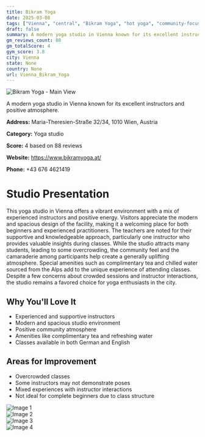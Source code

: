 ```yaml
---
title: Bikram Yoga
date: 2025-03-08
tags: ["Vienna", "central", "Bikram Yoga", "hot yoga", "community-focused", "modern", "Vienna"]  
draft: false
summary: A modern yoga studio in Vienna known for its excellent instructors and positive atmosphere.
gm_reviews_count: 88
gm_totalScore: 4
gym_score: 3.8
city: Vienna
state: None
country: None
url: Vienna_Bikram_Yoga
---
```


<div className="aspect-[16/9] relative my-8">
  <img 
    src="https://lh5.googleusercontent.com/p/AF1QipOKc_rzkQeu_w-9JxmN_o8iAe67hkUFlLYLzL7k=w1920-h1080-k-no"
    alt="Bikram Yoga - Main View"
    className="object-cover absolute inset-0 w-full h-full rounded-lg"
  />
</div>

A modern yoga studio in Vienna known for its excellent instructors and positive atmosphere.

**Address:** Maria-Theresien-Straße 32/34, 1010 Wien, Austria

**Category:** Yoga studio

**Score:** 4 based on 88 reviews

**Website:** https://www.bikramyoga.at/

**Phone:** +43 676 4621419

# Studio Presentation

This yoga studio in Vienna offers a vibrant environment with a mix of experienced instructors and positive energy. Visitors appreciate the modern and spacious design of the facility, making it a welcoming place for both beginners and experienced practitioners. The teachers are noted for their supportive and knowledgeable approach, particularly one instructor who provides valuable insights during classes. While the studio attracts many students, leading to some overcrowding, the community feel and the camaraderie among participants help create a generally uplifting atmosphere. Special amenities such as complimentary tea and chilled water sourced from the Alps add to the unique experience of attending classes. Despite a few concerns about crowded sessions and instructor interactions, the studio remains a favored choice for yoga enthusiasts in the city.

## Why You'll Love It

- Experienced and supportive instructors
- Modern and spacious studio environment
- Positive community atmosphere
- Amenities like complimentary tea and refreshing water
- Classes available in both German and English

## Areas for Improvement

- Overcrowded classes
- Some instructors may not demonstrate poses
- Mixed experiences with instructor interactions
- Not ideal for complete beginners due to class structure

<div className="grid grid-cols-1 xl:grid-cols-2 gap-4 my-8">
<div className="aspect-[4/3] relative"><img src="https://lh5.googleusercontent.com/p/AF1QipOoxt5rGWIdB--LaTZOVbkp29QwEuTXQKPuUa3M=w1920-h1080-k-no" alt="Image 1" className="object-cover absolute inset-0 w-full h-full rounded-lg" /></div>
<div className="aspect-[4/3] relative"><img src="https://lh5.googleusercontent.com/p/AF1QipPbvZvl-xIAqqPvo1FNf9H5vliI3NaMmh2vbQX4=w1920-h1080-k-no" alt="Image 2" className="object-cover absolute inset-0 w-full h-full rounded-lg" /></div>
<div className="aspect-[4/3] relative"><img src="https://lh5.googleusercontent.com/p/AF1QipNyPQbfFWiKYlmJYlhVnwhOaux6H5R9F3I6fCzs=w1920-h1080-k-no" alt="Image 3" className="object-cover absolute inset-0 w-full h-full rounded-lg" /></div>
<div className="aspect-[4/3] relative"><img src="https://lh5.googleusercontent.com/p/AF1QipOxMCgmj-6amHs7nBncZg2s_KRkzCYtSwD_T1F6=w1920-h1080-k-no" alt="Image 4" className="object-cover absolute inset-0 w-full h-full rounded-lg" /></div>
</div>